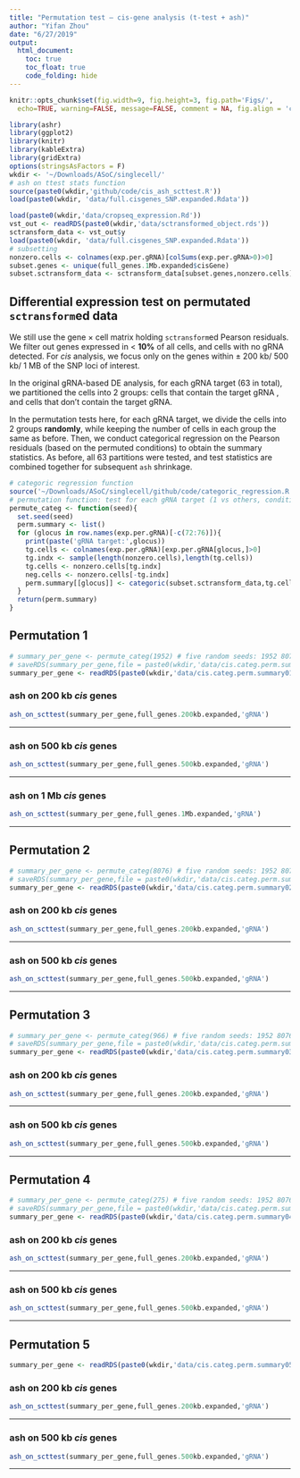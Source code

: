 ```yaml
---
title: "Permutation test — cis-gene analysis (t-test + ash)"
author: "Yifan Zhou"
date: "6/27/2019"
output:  
  html_document:
    toc: true
    toc_float: true
    code_folding: hide
---
```


```r
knitr::opts_chunk$set(fig.width=9, fig.height=3, fig.path='Figs/',
  echo=TRUE, warning=FALSE, message=FALSE, comment = NA, fig.align = 'center')
```

```r
library(ashr)
library(ggplot2)
library(knitr)
library(kableExtra)
library(gridExtra)
options(stringsAsFactors = F)
wkdir <- '~/Downloads/ASoC/singlecell/'
# ash on ttest stats function
source(paste0(wkdir,'github/code/cis_ash_scttest.R'))
load(paste0(wkdir, 'data/full.cisgenes_SNP.expanded.Rdata'))
```

```r
load(paste0(wkdir,'data/cropseq_expression.Rd'))
vst_out <- readRDS(paste0(wkdir,'data/sctransformed_object.rds'))
sctransform_data <- vst_out$y
load(paste0(wkdir, 'data/full.cisgenes_SNP.expanded.Rdata'))
# subsetting
nonzero.cells <- colnames(exp.per.gRNA)[colSums(exp.per.gRNA>0)>0]
subset.genes <- unique(full_genes.1Mb.expanded$cisGene)
subset.sctransform_data <- sctransform_data[subset.genes,nonzero.cells]
```

## Differential expression test on permutated `sctransform`ed data

We still use the gene $\times$ cell matrix holding `sctransform`ed Pearson residuals. We filter out genes expressed in < **10%** of all cells, and cells with no gRNA detected. For _cis_ analysis, we focus only on the genes within $\pm$ 200 kb/ 500 kb/ 1 MB of the SNP loci of interest.

In the original gRNA-based DE analysis, for each gRNA target (63 in total), we partitioned the cells into 2 groups: cells that contain the target gRNA , and cells that don't contain the target gRNA.

In the permutation tests here, for each gRNA target, we divide the cells into 2 groups **randomly**, while keeping the number of cells in each group the same as before. Then, we conduct categorical regression on the Pearson residuals (based on the permuted conditions) to obtain the summary statistics. As before, all 63 partitions were tested, and test statistics are combined together for subsequent `ash` shrinkage.

```r
# categoric regression function
source('~/Downloads/ASoC/singlecell/github/code/categoric_regression.R')
# permutation function: test for each gRNA target (1 vs others, conditions permuted)
permute_categ <- function(seed){
  set.seed(seed)
  perm.summary <- list()
  for (glocus in row.names(exp.per.gRNA)[-c(72:76)]){
    print(paste('gRNA target:',glocus))
    tg.cells <- colnames(exp.per.gRNA)[exp.per.gRNA[glocus,]>0]
    tg.indx <- sample(length(nonzero.cells),length(tg.cells))
    tg.cells <- nonzero.cells[tg.indx]
    neg.cells <- nonzero.cells[-tg.indx]
    perm.summary[[glocus]] <- categoric(subset.sctransform_data,tg.cells,neg.cells)
  }
  return(perm.summary)
}
```

## Permutation 1

```r
# summary_per_gene <- permute_categ(1952) # five random seeds: 1952 8076  966  275 7816
# saveRDS(summary_per_gene,file = paste0(wkdir,'data/cis.categ.perm.summary01.rds'))
summary_per_gene <- readRDS(paste0(wkdir,'data/cis.categ.perm.summary01.rds'))
```

### ash on 200 kb _cis_ genes
```r
ash_on_scttest(summary_per_gene,full_genes.200kb.expanded,'gRNA')
```

***

### ash on 500 kb _cis_ genes
```r
ash_on_scttest(summary_per_gene,full_genes.500kb.expanded,'gRNA')
```

***

### ash on 1 Mb _cis_ genes
```r
ash_on_scttest(summary_per_gene,full_genes.1Mb.expanded,'gRNA')
```

***

## Permutation 2

```r
# summary_per_gene <- permute_categ(8076) # five random seeds: 1952 8076  966  275 7816
# saveRDS(summary_per_gene,file = paste0(wkdir,'data/cis.categ.perm.summary02.rds'))
summary_per_gene <- readRDS(paste0(wkdir,'data/cis.categ.perm.summary02.rds'))
```

### ash on 200 kb _cis_ genes
```r
ash_on_scttest(summary_per_gene,full_genes.200kb.expanded,'gRNA')
```

***

### ash on 500 kb _cis_ genes
```r
ash_on_scttest(summary_per_gene,full_genes.500kb.expanded,'gRNA')
```

***

## Permutation 3

```r
# summary_per_gene <- permute_categ(966) # five random seeds: 1952 8076  966  275 7816
# saveRDS(summary_per_gene,file = paste0(wkdir,'data/cis.categ.perm.summary03.rds'))
summary_per_gene <- readRDS(paste0(wkdir,'data/cis.categ.perm.summary03.rds'))
```

### ash on 200 kb _cis_ genes
```r
ash_on_scttest(summary_per_gene,full_genes.200kb.expanded,'gRNA')
```

***

### ash on 500 kb _cis_ genes
```r
ash_on_scttest(summary_per_gene,full_genes.500kb.expanded,'gRNA')
```

***

## Permutation 4

```r
# summary_per_gene <- permute_categ(275) # five random seeds: 1952 8076  966  275 7816
# saveRDS(summary_per_gene,file = paste0(wkdir,'data/cis.categ.perm.summary04.rds'))
summary_per_gene <- readRDS(paste0(wkdir,'data/cis.categ.perm.summary04.rds'))
```

### ash on 200 kb _cis_ genes
```r
ash_on_scttest(summary_per_gene,full_genes.200kb.expanded,'gRNA')
```

***

### ash on 500 kb _cis_ genes
```r
ash_on_scttest(summary_per_gene,full_genes.500kb.expanded,'gRNA')
```

***

## Permutation 5

```r
summary_per_gene <- readRDS(paste0(wkdir,'data/cis.categ.perm.summary05.rds'))
```

### ash on 200 kb _cis_ genes
```r
ash_on_scttest(summary_per_gene,full_genes.200kb.expanded,'gRNA')
```

***

### ash on 500 kb _cis_ genes
```r
ash_on_scttest(summary_per_gene,full_genes.500kb.expanded,'gRNA')
```

***
